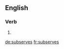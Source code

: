==English==

===Verb===
{{head|en}}

# {{en-third-person singular of|subserve}}

[[de:subserves]]
[[fr:subserves]]